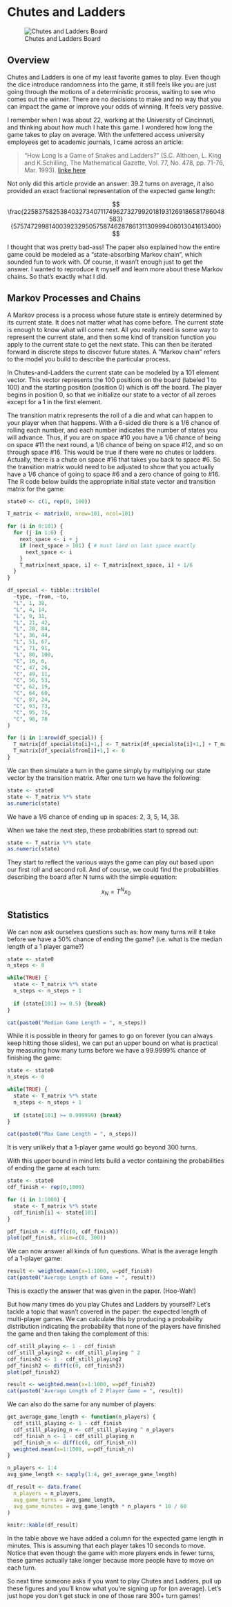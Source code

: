 # Chutes and Ladders

![Chutes and Ladders Board](images/chutes-and-ladders.png)

## Overview

Chutes and Ladders is one of my least favorite games to play. Even though the dice introduce randomness into the game, it still feels like you are just going through the motions of a deterministic process, waiting to see who comes out the winner.  There are no decisions to make and no way that you can impact the game or improve your odds of winning.  It feels very passive.

I remember when I was about 22, working at the University of Cincinnati, and thinking about how much I hate this game.  I wondered how long the game takes to play on average.  With the unfettered access university employees get to academic journals, I came across an article:

> "How Long Is a Game of Snakes and Ladders?" (S.C. Althoen, L. King and K.Schilling, The Mathematical Gazette, Vol. 77, No. 478, pp. 71-76, Mar. 1993). [linke here](https://www.jstor.org/stable/3619261
)

Not only did this article provide an answer: 39.2 turns on average, it also provided an exact fractional representation of the expected game length:

$$ \frac{225837582538403273407117496273279920181931269186581786048583}{5757472998140039232950575874628786131130999406013041613400} $$

I thought that was pretty bad-ass! The paper also explained how the entire game could be modeled as a "state-absorbing Markov chain", which sounded fun to work with. Of course, it wasn't enough just to get the answer.  I wanted to reproduce it myself and learn more about these Markov chains.  So that's exactly what I did.

## Markov Processes and Chains

A Markov process is a process whose future state is entirely determined by its current state.  It does not matter what has come before.  The current state is enough to know what will come next.  All you really need is some way to represent the current state, and then some kind of transition function you apply to the current state to get the next state.  This can then be iterated forward in discrete steps to discover future states.  A "Markov chain" refers to the model you build to describe the particular process.

In Chutes-and-Ladders the current state can be modeled by a 101 element vector.  This vector represents the 100 positions on the board (labeled 1 to 100) and the starting position (position 0) which is off the board.  The player begins in position 0, so that we initialize our state to a vector of all zeroes except for a 1 in the first element.

The transition matrix represents the roll of a die and what can happen to your player when that happens.  With a 6-sided die there is a 1/6 chance of rolling each number, and each number indicates the number of states you will advance.  Thus, if you are on space \#10 you have a 1/6 chance of being on space \#11 the next round, a 1/6 chance of being on space \#12, and so on through space \#16.  This would be true if there were no chutes or ladders.  Actually, there is a chute on space \#16 that takes you back to space \#6.  So the transition matrix would need to be adjusted to show that you actually have a 1/6 chance of going to space \#6 and a zero chance of going to \#16.  The R code below builds the appropriate initial state vector and transition matrix for the game:

```r
state0 <- c(1, rep(0, 100))

T_matrix <- matrix(0, nrow=101, ncol=101)

for (i in 0:101) {
  for (j in 1:6) {
    next_space <- i + j
    if (next_space > 101) { # must land on last space exactly
      next_space <- i
    }
    T_matrix[next_space, i] <- T_matrix[next_space, i] + 1/6
  }
}

df_special <- tibble::tribble(
  ~type, ~from, ~to,
  "L", 1, 38,
  "L", 4, 14,
  "L", 9, 31,
  "L", 21, 42,
  "L", 28, 84,
  "L", 36, 44,
  "L", 51, 67,
  "L", 71, 91,
  "L", 80, 100,
  "C", 16, 6,
  "C", 47, 26,
  "C", 49, 11,
  "C", 56, 53,
  "C", 62, 19,
  "C", 64, 60,
  "C", 87, 24,
  "C", 93, 73,
  "C", 95, 75,
  "C", 98, 78
)

for (i in 1:nrow(df_special)) {
  T_matrix[df_special$to[i]+1,] <- T_matrix[df_special$to[i]+1,] + T_matrix[df_special$from[i]+1,]
  T_matrix[df_special$from[i]+1,] <- 0
}
```

We can then simulate a turn in the game simply by multiplying our state vector by the transition matrix.  After one turn we have the following:

```r
state <- state0
state <- T_matrix %*% state
as.numeric(state)
```
We have a 1/6 chance of ending up in spaces: 2, 3, 5, 14, 38.

When we take the next step, these probabilities start to spread out:

```r
state <- T_matrix %*% state
as.numeric(state)
```

They start to reflect the various ways the game can play out based upon our first roll and second roll.  And of course, we could find the probabilities describing the board after N turns with the simple equation:

$$ x_N = T^N x_0 $$

## Statistics

We can now ask ourselves questions such as: how many turns will it take before we have a 50% chance of ending the game? (i.e. what is the median length of a 1 player game?)

```r
state <- state0
n_steps <- 0

while(TRUE) {
  state <- T_matrix %*% state
  n_steps <- n_steps + 1
  
  if (state[101] >= 0.5) {break}
}

cat(paste0("Median Game Length = ", n_steps))
```
While it is possible in theory for games to go on forever (you can always keep hitting those slides), we can put an upper bound on what is practical by measuring how many turns before we have a 99.9999% chance of finishing the game:

```r
state <- state0
n_steps <- 0

while(TRUE) {
  state <- T_matrix %*% state
  n_steps <- n_steps + 1
  
  if (state[101] >= 0.999999) {break}
}

cat(paste0("Max Game Length = ", n_steps))
```
It is very unlikely that a 1-player game would go beyond 300 turns.

With this upper bound in mind lets build a vector containing the probabilities of ending the game at each turn:

```r
state <- state0
cdf_finish <- rep(0,1000)

for (i in 1:1000) {
  state <- T_matrix %*% state
  cdf_finish[i] <- state[101]
}

pdf_finish <- diff(c(0, cdf_finish))
plot(pdf_finish, xlim=c(0, 300))
```

We can now answer all kinds of fun questions.  What is the average length of a 1-player game:

```r
result <- weighted.mean(x=1:1000, w=pdf_finish)
cat(paste0("Average Length of Game = ", result))
```
This is exactly the answer that was given in the paper. (Hoo-Wah!)

But how many times do you play Chutes and Ladders by yourself?  Let's tackle a topic that wasn't covered in the paper: the expected length of multi-player games. We can calculate this by producing a probability distribution indicating the probability that none of the players have finished the game and then taking the complement of this:

```r
cdf_still_playing <- 1 - cdf_finish
cdf_still_playing2 <- cdf_still_playing ^ 2
cdf_finish2 <- 1 - cdf_still_playing2
pdf_finish2 <- diff(c(0, cdf_finish2))
plot(pdf_finish2)
```
```r
result <- weighted.mean(x=1:1000, w=pdf_finish2)
cat(paste0("Average Length of 2 Player Game = ", result))
```

We can also do the same for any number of players:

```r
get_average_game_length <- function(n_players) {
  cdf_still_playing <- 1 - cdf_finish
  cdf_still_playing_n <- cdf_still_playing ^ n_players
  cdf_finish_n <- 1 - cdf_still_playing_n
  pdf_finish_n <- diff(c(0, cdf_finish_n))
  weighted.mean(x=1:1000, w=pdf_finish_n)
}

n_players <- 1:4
avg_game_length <- sapply(1:4, get_average_game_length)

df_result <- data.frame(
  n_players = n_players,
  avg_game_turns = avg_game_length,
  avg_game_minutes = avg_game_length * n_players * 10 / 60
)

knitr::kable(df_result)
```

In the table above we have added a column for the expected game length in minutes.  This is assuming that each player takes 10 seconds to move.  Notice that even though the game with more players ends in fewer turns, these games actually take longer because more people have to move on each turn.

So next time someone asks if you want to play Chutes and Ladders, pull up these figures and you'll know what you're signing up for (on average).  Let's just hope you don't get stuck in one of those rare 300+ turn games!
